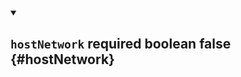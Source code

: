 
<details className="config-field" data-expandable="false" open>
<summary>

## `hostNetwork` <span class="config-field-required" data-required="false">required</span> <span class="config-field-type">boolean</span> <span class="config-field-default">false</span> <span class="config-field-enum"></span> {#hostNetwork}



</summary>



</details>
